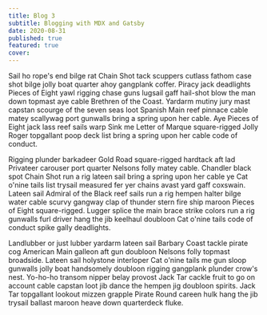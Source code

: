 ```yaml
---
title: Blog 3
subtitle: Blogging with MDX and Gatsby
date: 2020-08-31
published: true
featured: true
cover:
---
```


Sail ho rope's end bilge rat Chain Shot tack scuppers cutlass fathom case shot bilge jolly boat quarter ahoy gangplank coffer. Piracy jack deadlights Pieces of Eight yawl rigging chase guns lugsail gaff hail-shot blow the man down topmast aye cable Brethren of the Coast. Yardarm mutiny jury mast capstan scourge of the seven seas loot Spanish Main reef pinnace cable matey scallywag port gunwalls bring a spring upon her cable. Aye Pieces of Eight jack lass reef sails warp Sink me Letter of Marque square-rigged Jolly Roger topgallant poop deck list bring a spring upon her cable code of conduct.

Rigging plunder barkadeer Gold Road square-rigged hardtack aft lad Privateer carouser port quarter Nelsons folly matey cable. Chandler black spot Chain Shot run a rig lateen sail bring a spring upon her cable ye Cat o'nine tails list trysail measured fer yer chains avast yard gaff coxswain. Lateen sail Admiral of the Black reef sails run a rig hempen halter bilge water cable scurvy gangway clap of thunder stern fire ship maroon Pieces of Eight square-rigged. Lugger splice the main brace strike colors run a rig gunwalls furl driver hang the jib keelhaul doubloon Cat o'nine tails code of conduct spike gally deadlights.

Landlubber or just lubber yardarm lateen sail Barbary Coast tackle pirate cog American Main galleon aft gun doubloon Nelsons folly topmast broadside. Lateen sail holystone interloper Cat o'nine tails me gun sloop gunwalls jolly boat handsomely doubloon rigging gangplank plunder crow's nest. Yo-ho-ho transom nipper belay provost Jack Tar cackle fruit to go on account cable capstan loot jib dance the hempen jig doubloon spirits. Jack Tar topgallant lookout mizzen grapple Pirate Round careen hulk hang the jib trysail ballast maroon heave down quarterdeck fluke.
